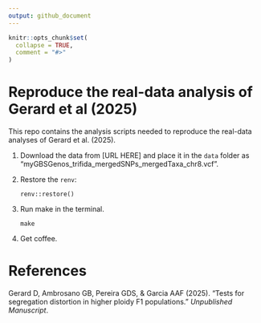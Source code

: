```yaml
---
output: github_document
---
```


<!-- README.md is generated from README.Rmd. Please edit that file -->

```r
knitr::opts_chunk$set(
  collapse = TRUE,
  comment = "#>"
)
```

# Reproduce the real-data analysis of Gerard et al (2025)

<!-- badges: start -->
<!-- badges: end -->


This repo contains the analysis scripts needed to reproduce the real-data analyses of Gerard et al. (2025).

1. Download the data from [URL HERE] and place it in the `data` folder as "myGBSGenos_trifida_mergedSNPs_mergedTaxa_chr8.vcf".

2. Restore the `renv`:

    ```
    renv::restore()
    ```

3. Run make in the terminal.

    ```
    make
    ```

4. Get coffee.

# References

Gerard D, Ambrosano GB, Pereira GDS, & Garcia AAF (2025). "Tests for segregation distortion in higher ploidy F1 populations." *Unpublished Manuscript*.
